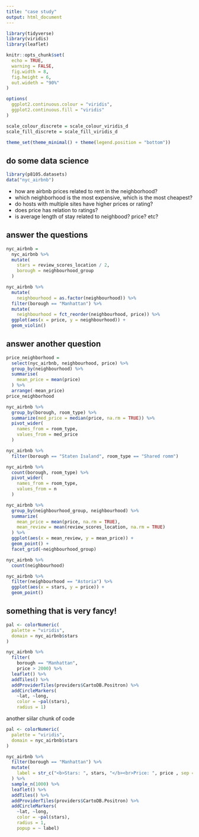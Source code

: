 ```yaml
---
title: "case study"
output: html_document
---
```


```r
library(tidyverse)
library(viridis)
library(leaflet)

knitr::opts_chunk$set(
  echo = TRUE,
  warning = FALSE,
  fig.width = 8,
  fig.height = 6,
  out.wideth = "90%"
)

options(
  ggplot2.continuous.colour = "viridis",
  ggplot2.continuous.fill = "viridis"
)

scale_colour_discrete = scale_colour_viridis_d
scale_fill_discrete = scale_fill_viridis_d

theme_set(theme_minimal() + theme(legend.position = "bottom"))
```


## do some data science

```r
library(p8105.datasets)
data("nyc_airbnb")
```

* how are airbnb prices related to rent in the neighborhood?
* which neighborhood is the most expensive, which is the most cheapest?
* do hosts with multiple sites have higher prices or rating?
* does price has relation to ratings?
* is average length of stay related to neighbood? price? etc?

## answer the questions

```r
nyc_airbnb = 
  nyc_airbnb %>% 
  mutate(
    stars = review_scores_location / 2,
    borough = neighbourhood_group
  )
```

```r
nyc_airbnb %>% 
  mutate(
    neighbourhood = as.factor(neighbourhood)) %>% 
  filter(borough == "Manhattan") %>% 
  mutate(
    neighbourhood = fct_reorder(neighbourhood, price)) %>% 
  ggplot(aes(x = price, y = neighbourhood)) +
  geom_violin()
```


## answer another question

```r
price_neighborhood = 
  select(nyc_airbnb, neighbourhood, price) %>% 
  group_by(neighbourhood) %>% 
  summarise(
    mean_price = mean(price)
  ) %>% 
  arrange(-mean_price)
price_neighborhood
```


```r
nyc_airbnb %>% 
  group_by(borough, room_type) %>% 
  summarize(med_price = median(price, na.rm = TRUE)) %>% 
  pivot_wider(
    names_from = room_type,
    values_from = med_price
  )
```

```r
nyc_airbnb %>% 
  filter(borough == "Staten Isaland", room_type == "Shared romm")
```

```r
nyc_airbnb %>% 
  count(borough, room_type) %>% 
  pivot_wider(
    names_from = room_type,
    values_from = n
  )
```

```r
nyc_airbnb %>% 
  group_by(neighbourhood_group, neighbourhood) %>% 
  summarize(
    mean_price = mean(price, na.rm = TRUE),
    mean_review = mean(review_scores_location, na.rm = TRUE)
  ) %>% 
  ggplot(aes(x = mean_review, y = mean_price)) + 
  geom_point() +
  facet_grid(~neighbourhood_group)
```

```r
nyc_airbnb %>% 
  count(neighbourhood)
```

```r
nyc_airbnb %>% 
  filter(neighbourhood == "Astoria") %>% 
  ggplot(aes(x = stars, y = price)) +
  geom_point()
```


## something that is very fancy!

```r
pal <- colorNumeric(
  palette = "viridis",
  domain = nyc_airbnb$stars
)

nyc_airbnb %>% 
  filter(
    borough == "Manhattan",
    price > 2000) %>% 
  leaflet() %>% 
  addTiles() %>% 
  addProviderTiles(providers$CartoDB.Positron) %>% 
  addCircleMarkers(
    ~lat, ~long,
    color = ~pal(stars),
    radius = 1)
```

another siilar chunk of code

```r
pal <- colorNumeric(
  palette = "viridis",
  domain = nyc_airbnb$stars
)

nyc_airbnb %>% 
  filter(borough == "Manhattan") %>% 
  mutate(
    label = str_c("<b>Stars: ", stars, "</b><br>Price: ", price , sep = "")
  ) %>% 
  sample_n(1000) %>% 
  leaflet() %>% 
  addTiles() %>% 
  addProviderTiles(providers$CartoDB.Positron) %>% 
  addCircleMarkers(
    ~lat, ~long,
    color = ~pal(stars),
    radius = 1, 
    popup = ~ label)
```













